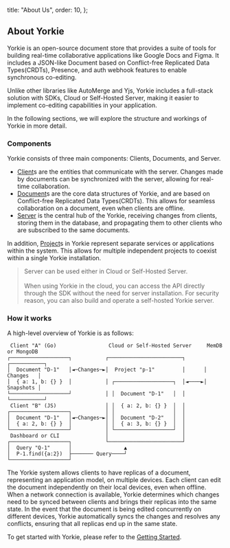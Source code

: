   title: "About Us",
  order: 10,
};


## About Yorkie

Yorkie is an open-source document store that provides a suite of tools for building real-time collaborative applications like Google Docs and Figma. It includes a JSON-like Document based on Conflict-free Replicated Data Types(CRDTs), Presence, and auth webhook features to enable synchronous co-editing.

Unlike other libraries like AutoMerge and Yjs, Yorkie includes a full-stack solution with SDKs, Cloud or Self-Hosted Server, making it easier to implement co-editing capabilities in your application.

In the following sections, we will explore the structure and workings of Yorkie in more detail.

### Components

Yorkie consists of three main components: Clients, Documents, and Server.

- [Client](/docs/js-sdk#client)s are the entities that communicate with the server. Changes made by documents can be synchronized with the server, allowing for real-time collaboration.
- [Document](/docs/js-sdk#document)s are the core data structures of Yorkie, and are based on Conflict-free Replicated Data Types(CRDTs). This allows for seamless collaboration on a document, even when clients are offline.
- [Server](/docs/self-hosted-server) is the central hub of the Yorkie, receiving changes from clients, storing them in the database, and propagating them to other clients who are subscribed to the same documents.

In addition, [Project](/docs/cli#project)s in Yorkie represent separate services or applications within the system. This allows for multiple independent projects to coexist within a single Yorkie installation.

> Server can be used either in Cloud or Self-Hosted Server. <br/><br/> When using Yorkie in the cloud, you can access the API directly through the SDK without the need for server installation. For security reason, you can also build and operate a self-hosted Yorkie server.

### How it works

A high-level overview of Yorkie is as follows:

```
 Client "A" (Go)                 Cloud or Self-Hosted Server     MemDB or MongoDB
┌───────────────────┐           ┌────────────────────────┐      ┌───────────┐
│  Document "D-1"   │◄─Changes─►│  Project "p-1"         │      │ Changes   │
│  { a: 1, b: {} }  │           │ ┌───────────────────┐  │◄────►│ Snapshots │
└───────────────────┘           │ │  Document "D-1"   │  │      └───────────┘
 Client "B" (JS)                │ │  { a: 2, b: {} }  │  │
┌───────────────────┐           │ │                   │  │
│  Document "D-1"   │◄─Changes─►│ │  Document "D-2"   │  │
│  { a: 2, b: {} }  │           │ │  { a: 3, b: {} }  │  │
└───────────────────┘           │ └───────────────────┘  │
 Dashboard or CLI               │                        │
┌───────────────────┐           └────────────────────────┘
│  Query "Q-1"      │                 ▲
│  P-1.find({a:2})  ├─────── Query────┘
└───────────────────┘
```

The Yorkie system allows clients to have replicas of a document, representing an application model, on multiple devices. Each client can edit the document independently on their local devices, even when offline. When a network connection is available, Yorkie determines which changes need to be synced between clients and brings their replicas into the same state. In the event that the document is being edited concurrently on different devices, Yorkie automatically syncs the changes and resolves any conflicts, ensuring that all replicas end up in the same state.

To get started with Yorkie, please refer to the [Getting Started](/docs/getting-started).
